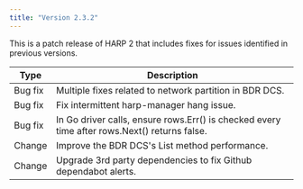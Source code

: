 ```yaml
---
title: "Version 2.3.2"
---
```


This is a patch release of HARP 2 that includes fixes for issues identified
in previous versions.

| Type | Description |
| ---- |------------ |
| Bug fix | Multiple fixes related to network partition in BDR DCS. |
| Bug fix | Fix intermittent harp-manager hang issue. |
| Bug fix | In Go driver calls, ensure rows.Err() is checked every time after rows.Next() returns false. |
| Change | Improve the BDR DCS's List method performance. |
| Change | Upgrade 3rd party dependencies to fix Github dependabot alerts. |
